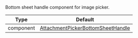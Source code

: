 Bottom sheet handle component for image picker.

| Type | Default |
| - | - |
| component | [AttachmentPickerBottomSheetHandle](https://github.com/GetStream/stream-chat-react-native/blob/main/package/src/components/AttachmentPicker/components/AttachmentPickerBottomSheetHandle.tsx) |
